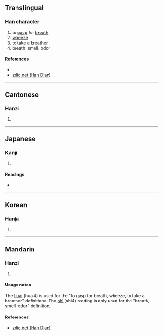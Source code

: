 {{character info/new}}
==Translingual==

===Han character===
{{Han char|rn=30|rad=口|as=06|sn=9|four=62064|canj=RHJR|ids=⿰口舌}}

# to [[gasp]] for [[breath]]
# [[wheeze]]
# to [[take]] a [[breather]]
# breath, [[smell]], [[odor]]

====References====
* {{Han ref|kx=0187.140|dkj=03558|dj=0406.150|hdz=10617.060|uh=54B6|ud=21686|bh=CE45|bd=52805}}
* [http://www.zdic.net/z/16/js/54B6.htm zdic.net (Han Dian)]

----

==Cantonese==

===Hanzi===
{{yue-hanzi|jyut=|y=si6}}

# {{defn|lang=yue|sort=口06}}

----

==Japanese==

===Kanji===
{{ja-kanji|grade=|rs=口06}}

# {{defn|lang=ja|sort=口06}}

====Readings====
* {{ja-readings|on=[[くうい]] (kūi), [[け]] (ke), [[くつ]] (kutsu), [[けち]] (kechi), [[くう]] (kū), [[げ]] (ge), [[しじ]] (shiji)|kun=[[いき]] (iki), [[ねぶる]] (neburu)}}

----

==Korean==

===Hanja===
{{ko-hanja|hangeul=[[시]], [[활]]|rv=si, hwal|mr=si, hwal}}

# {{defn|lang=ko|sort=口06}}

----

==Mandarin==

===Hanzi===
{{cmn-hanzi|pin=[[huài]] ([[huai4]]), [[shì]] ([[shi4]])|wg=huai<sup>4</sup>, shih<sup>4</sup>}}

# {{defn|lang=cmn|sort=口06}}

====Usage notes====
The [[huài]] (huai4) is used for the "to gasp for breath, wheeze, to take a breather" definitions. The [[shì]] (shi4) reading is only used for the "breath, smell, odor" definition.

====References====
* [http://www.zdic.net/z/16/js/54B6.htm zdic.net (Han Dian)]